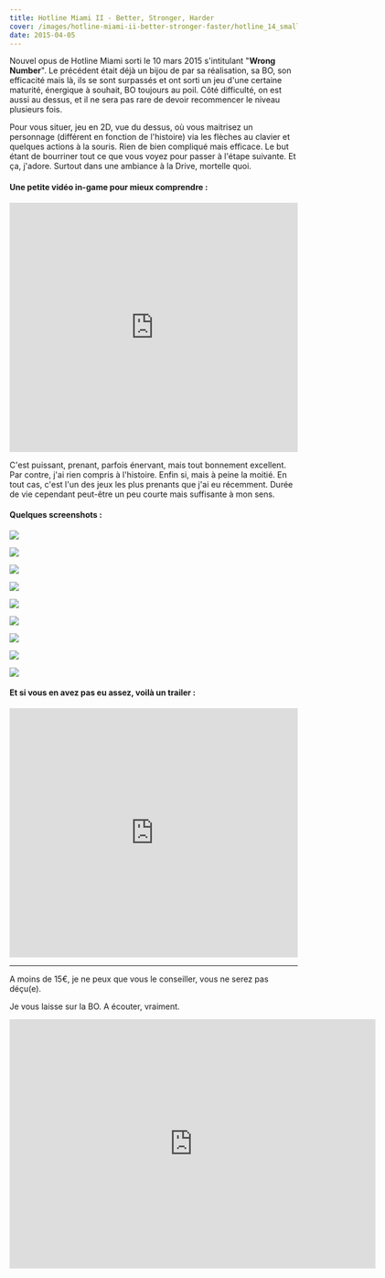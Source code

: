 ```yaml
---
title: Hotline Miami II - Better, Stronger, Harder
cover: /images/hotline-miami-ii-better-stronger-faster/hotline_14_small.jpg
date: 2015-04-05
---
```


Nouvel opus de Hotline Miami sorti le 10 mars 2015 s'intitulant "**Wrong Number**". Le précédent était déjà un bijou de par sa réalisation, sa BO, son efficacité mais là, ils se sont surpassés et ont sorti un jeu d'une certaine maturité, énergique à souhait, BO toujours au poil. Côté difficulté, on est aussi au dessus, et il ne sera pas rare de devoir recommencer le niveau plusieurs fois.

Pour vous situer, jeu en 2D, vue du dessus, où vous maitrisez un personnage (différent en fonction de l'histoire) via les flèches au clavier et quelques actions à la souris. Rien de bien compliqué mais efficace. Le but étant de bourriner tout ce que vous voyez pour passer à l'étape suivante. Et ça, j'adore. Surtout dans une ambiance à la Drive, mortelle quoi.

#### Une petite vidéo in-game pour mieux comprendre :

<iframe
  width="100%"
  height="436"
  src="https://www.youtube.com/embed/FSchliFvfdY?rel=0"
  frameborder="0"
  allowfullscreen
></iframe>

C'est puissant, prenant, parfois énervant, mais tout bonnement excellent. Par contre, j'ai rien compris à l'histoire. Enfin si, mais à peine la moitié. En tout cas, c'est l'un des jeux les plus prenants que j'ai eu récemment. Durée de vie cependant peut-être un peu courte mais suffisante à mon sens.

#### Quelques screenshots :

[![](/images/hotline-miami-ii-better-stronger-faster/hotline_12_small.jpg)](/images/hotline-miami-ii-better-stronger-faster/hotline_12.jpg)

[![](/images/hotline-miami-ii-better-stronger-faster/hotline_02_small.jpg)](/images/hotline-miami-ii-better-stronger-faster/hotline_02.jpg)

[![](/images/hotline-miami-ii-better-stronger-faster/hotline_04_small.jpg)](/images/hotline-miami-ii-better-stronger-faster/hotline_04.jpg)

[![](/images/hotline-miami-ii-better-stronger-faster/hotline_06_small.jpg)](/images/hotline-miami-ii-better-stronger-faster/hotline_06.jpg)

[![](/images/hotline-miami-ii-better-stronger-faster/hotline_07_small.jpg)](/images/hotline-miami-ii-better-stronger-faster/hotline_07.jpg)

[![](/images/hotline-miami-ii-better-stronger-faster/hotline_08_small.jpg)](/images/hotline-miami-ii-better-stronger-faster/hotline_08.jpg)

[![](/images/hotline-miami-ii-better-stronger-faster/hotline_09_small.jpg)](/images/hotline-miami-ii-better-stronger-faster/hotline_09.jpg)

[![](/images/hotline-miami-ii-better-stronger-faster/hotline_10_small.jpg)](/images/hotline-miami-ii-better-stronger-faster/hotline_10.jpg)

[![](/images/hotline-miami-ii-better-stronger-faster/hotline_11_small.jpg)](/images/hotline-miami-ii-better-stronger-faster/hotline_11.jpg)

#### Et si vous en avez pas eu assez, voilà un trailer :

<iframe
  width="100%"
  height="436"
  src="https://www.youtube.com/embed/exg_OxsaHyY?rel=0"
  frameborder="0"
  allowfullscreen
></iframe>

---

A moins de 15€, je ne peux que vous le conseiller, vous ne serez pas déçu(e).

Je vous laisse sur la BO. A écouter, vraiment.

<iframe
  width="640"
  height="436"
  src="https://www.youtube.com/embed/dEFcpyy_vq8?rel=0"
  frameborder="0"
  allowfullscreen
></iframe>
